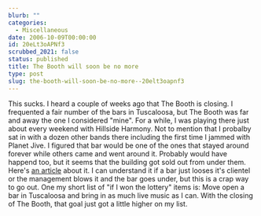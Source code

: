 ```yaml
---
blurb: ""
categories:
  - Miscellaneous
date: 2006-10-09T00:00:00
id: 20eLt3oAPNf3
scrubbed_2021: false
status: published
title: The Booth will soon be no more
type: post
slug: the-booth-will-soon-be-no-more--20elt3oapnf3
---
```


This sucks. I heard a couple of weeks ago that The Booth is
closing. I frequented a fair number of the bars in Tuscaloosa, but
The Booth was far and away the one I considered "mine". For a
while, I was playing there just about every weekend with Hillside
Harmony. Not to mention that I probalby sat in with a dozen other
bands there including the first time I jammed with Planet Jive. I
figured that bar would be one of the ones that stayed around
forever while others came and went around it. Probably would have
happend too, but it seems that the building got sold out from under
them. Here's
[an article](http://tledit.us.publicus.com/apps/pbcs.dll/article?AID=/20060915/TUSK02/60914014/-1/tusk)
about it. I can understand it if a bar just looses it's clientel or
the management blows it and the bar goes under, but this is a crap
way to go out. One my short list of "if I won the lottery" items
is: Move open a bar in Tuscaloosa and bring in as much live music
as I can. With the closing of The Booth, that goal just got a
little higher on my list.